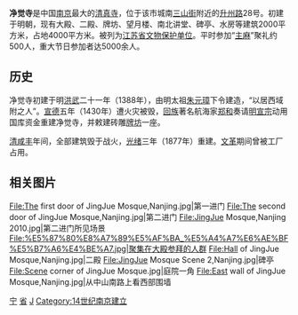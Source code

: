 {{Infobox religious building
| name                  = 净觉寺
| image                 = 
[[File:净觉寺_二殿.jpg|250px]]
| caption               = 净觉寺
| image_upright         = 
| alt                   = 
| map_type              = China Jiangsu
| map_size              =
| map_alt               = 
| map_relief            = yes
| map_caption           = 
| coordinates           = {{Coord|32|01|26.4|N|118|46|59.7|E|type:landmark_region:CN|display=inline,title}}
| coordinates_footnotes = 
| religious_affiliation = [[逊尼派|逊尼派]]
| locale                = 
| location              = {{CHN}}[[江苏省|江苏省]][[南京市|南京市]][[秦淮区|秦淮区]]
| architecture_type     = [[清真寺|清真寺]]
| year_completed        = 1388年（原建筑）<br>1877年（当前建筑）
}}
{{文物保护单位
| 级别 = 省级
| 省区市 = 江苏省
| 名称 = 净觉寺
| 图片 = 
| 编号 = 
| 分类 = 古建筑
| 时代 = [[明朝|明]]、[[清朝|清]]
| 所在 = [[江苏省|江苏省]][[南京市|南京市]]
| 登录 = 2002年
}}
'''净觉寺'''是中国[[南京市|南京]]最大的[[清真寺|清真寺]]，位于该市城南[[三山街|三山街]]附近的[[升州路|升州路]]28号。初建于明朝，现有大殿、二殿、牌坊、望月楼、南北讲堂、碑亭、水房等建筑2000平方米，占地4000平方米。被列为[[江苏省文物保护单位|江苏省文物保护单位]]。平时参加“[[主麻|主麻]]”聚礼约500人，重大节日参加者达5000余人。

== 历史 ==
净觉寺初建于明[[洪武|洪武]]二十一年（1388年），由明太祖[[朱元璋|朱元璋]]下令建造，“以居西域附之人”。[[宣德|宣德]]五年（1430年）遭火灾被毁，[[回族|回族]]著名航海家[[郑和|郑和]]奏请[[明宣宗|明宣宗]]动用国库资金重建净觉寺，并敕建砖雕[[牌坊|牌坊]]一座。

[[清|清]][[咸丰_(年号)|咸丰]]年间，全部建筑毁于战火，[[光绪|光绪]]三年（1877年）重建。[[文革|文革]]期间曾被工厂占用。

== 相关图片 ==
<gallery>
File:The first door of JingJue Mosque,Nanjing.jpg|第一进门
File:The second door of JingJue Mosque,Nanjing.jpg|第二进门
File:JingJue Mosque,Nanjing 2010.jpg|第二进门所见场景
File:%E5%87%80%E8%A7%89%E5%AF%BA_%E5%A4%A7%E6%AE%BF%E5%B7%A6%E4%BE%A7.jpg|聚集在大殿参拜的人群
File:Hall of JingJue Mosque,Nanjing.jpg|二殿 
File:JingJue Mosque Scene 2,Nanjing.jpg|碑亭 
File:Scene corner of JingJue Mosque.jpg|庭院一角
File:East wall of JingJue Mosque,Nanjing.jpg|从中山南路上看西部围墙 
</gallery>

{{南京市境内的江苏省文物保护单位}}
[[Category:江苏省文物保护单位|宁]]
[[Category:南京文物保护单位|省]]
[[Category:南京清真寺|J]]
[[Category:14世纪南京建立|Category:14世纪南京建立]]